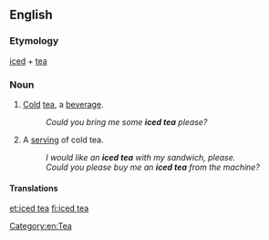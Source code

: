 ==English==
{{wikipedia}}

===Etymology===
[[iced]] + [[tea]]

===Noun===
{{en-noun|s}}
#{{uncountable}} [[cold|Cold]] [[tea]], a [[beverage]].
#:''Could you bring me some '''iced tea''' please?''
#{{countable}} A [[serving]] of cold tea.
#:''I would like an '''iced tea''' with my sandwich, please.''
#:''Could you please buy me an '''iced tea''' from the machine?''

====Translations====
{{trans-top|beverage}}
{{trans-mid}}
{{trans-bottom}}

[[et:iced tea]]
[[fi:iced tea]]

[[Category:en:Tea]]
